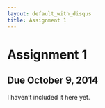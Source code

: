 ```yaml
---
layout: default_with_disqus
title: Assignment 1
---
```


# Assignment 1  {#assignment-1}

## Due October 9, 2014
I haven't included it here yet.



